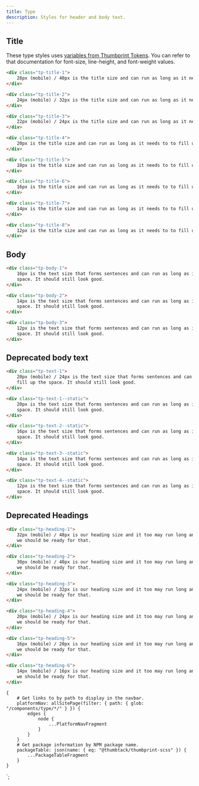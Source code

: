 ```yaml
---
title: Type
description: Styles for header and body text.
---
```



<ComponentHeader data={props.data} />

## Title

These type styles uses [variables from Thumbprint Tokens](/tokens/#section-type). You can refer to that documentation for font-size, line-height, and font-weight values.

```html
<div class="tp-title-1">
    28px (mobile) / 40px is the title size and can run as long as it needs to to fill up the space.
</div>
```

```html
<div class="tp-title-2">
    24px (mobile) / 32px is the title size and can run as long as it needs to to fill up the space.
</div>
```

```html
<div class="tp-title-3">
    22px (mobile) / 24px is the title size and can run as long as it needs to to fill up the space.
</div>
```

```html
<div class="tp-title-4">
    20px is the title size and can run as long as it needs to to fill up the space.
</div>
```

```html
<div class="tp-title-5">
    18px is the title size and can run as long as it needs to to fill up the space.
</div>
```

```html
<div class="tp-title-6">
    16px is the title size and can run as long as it needs to to fill up the space.
</div>
```

```html
<div class="tp-title-7">
    14px is the title size and can run as long as it needs to to fill up the space.
</div>
```

```html
<div class="tp-title-8">
    12px is the title size and can run as long as it needs to to fill up the space.
</div>
```

## Body

```html
<div class="tp-body-1">
    16px is the text size that forms sentences and can run as long as it needs to to fill up the
    space. It should still look good.
</div>
```

```html
<div class="tp-body-2">
    14px is the text size that forms sentences and can run as long as it needs to to fill up the
    space. It should still look good.
</div>
```

```html
<div class="tp-body-3">
    12px is the text size that forms sentences and can run as long as it needs to to fill up the
    space. It should still look good.
</div>
```

## Deprecated body text

```html
<div class="tp-text-1">
    20px (mobile) / 24px is the text size that forms sentences and can run as long as it needs to to
    fill up the space. It should still look good.
</div>
```

```html
<div class="tp-text-1--static">
    20px is the text size that forms sentences and can run as long as it needs to to fill up the
    space. It should still look good.
</div>
```

```html
<div class="tp-text-2--static">
    16px is the text size that forms sentences and can run as long as it needs to to fill up the
    space. It should still look good.
</div>
```

```html
<div class="tp-text-3--static">
    14px is the text size that forms sentences and can run as long as it needs to to fill up the
    space. It should still look good.
</div>
```

```html
<div class="tp-text-4--static">
    12px is the text size that forms sentences and can run as long as it needs to to fill up the
    space. It should still look good.
</div>
```

## Deprecated Headings

```html
<div class="tp-heading-1">
    32px (mobile) / 48px is our heading size and it too may run long and wrap to a second line but
    we should be ready for that.
</div>
```

```html
<div class="tp-heading-2">
    30px (mobile) / 40px is our heading size and it too may run long and wrap to a second line but
    we should be ready for that.
</div>
```

```html
<div class="tp-heading-3">
    24px (mobile) / 32px is our heading size and it too may run long and wrap to a second line but
    we should be ready for that.
</div>
```

```html
<div class="tp-heading-4">
    20px (mobile) / 24px is our heading size and it too may run long and wrap to a second line but
    we should be ready for that.
</div>
```

```html
<div class="tp-heading-5">
    16px (mobile) / 20px is our heading size and it too may run long and wrap to a second line but
    we should be ready for that.
</div>
```

```html
<div class="tp-heading-6">
    14px (mobile) / 16px is our heading size and it too may run long and wrap to a second line but
    we should be ready for that.
</div>
```

<ComponentFooter data={props.data} />

    {
        # Get links to by path to display in the navbar.
        platformNav: allSitePage(filter: { path: { glob: "/components/type/*/" } }) {
            edges {
                node {
                    ...PlatformNavFragment
                }
            }
        }
        # Get package information by NPM package name.
        packageTable: json(name: { eq: "@thumbtack/thumbprint-scss" }) {
            ...PackageTableFragment
        }
    }
`;
